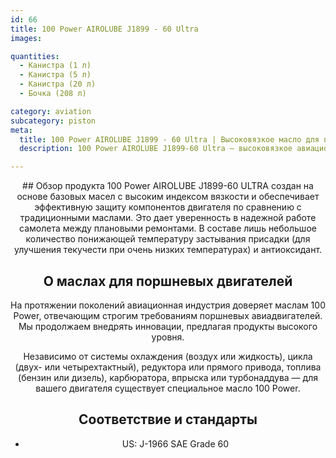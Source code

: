 ```yaml
---
id: 66
title: 100 Power AIROLUBE J1899 - 60 Ultra
images:

quantities:
  - Канистра (1 л)
  - Канистра (5 л)
  - Канистра (20 л)
  - Бочка (208 л)

category: aviation
subcategory: piston
meta:
  title: 100 Power AIROLUBE J1899 - 60 Ultra | Высоковязкое масло для поршневых авиадвигателей
  description: 100 Power AIROLUBE J1899-60 Ultra — высоковязкое авиационное масло, обеспечивающее превосходную защиту компонентов двигателя и надежную работу между капитальными ремонтами. Минимальный пакет присадок обеспечивает высокую стойкость к окислению и текучесть при низких температурах. Соответствует требованиям J-1966 SAE Grade 60 (США).

---
```


<Header>
  ## Обзор продукта
  100 Power AIROLUBE J1899-60 ULTRA создан на основе базовых масел с высоким индексом вязкости и обеспечивает эффективную защиту компонентов двигателя по сравнению с традиционными маслами. Это дает уверенность в надежной работе самолета между плановыми ремонтами. В составе лишь небольшое количество понижающей температуру застывания присадки (для улучшения текучести при очень низких температурах) и антиоксидант.

  ## О маслах для поршневых двигателей
  На протяжении поколений авиационная индустрия доверяет маслам 100 Power, отвечающим строгим требованиям поршневых авиадвигателей. Мы продолжаем внедрять инновации, предлагая продукты высокого уровня.

  Независимо от системы охлаждения (воздух или жидкость), цикла (двух- или четырехтактный), редуктора или прямого привода, топлива (бензин или дизель), карбюратора, впрыска или турбонаддува — для вашего двигателя существует специальное масло 100 Power.

  ## Соответствие и стандарты
  - US: J-1966 SAE Grade 60

</Header>
